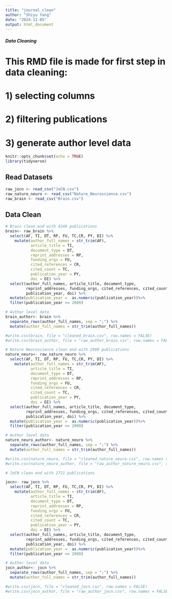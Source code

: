 ```yaml
---
title: "journal_clean"
author: "Shiyu Yang"
date: "2024-11-05"
output: html_document
---
```

##### Data Cleaning ######
# This RMD file is made for first step in data cleaning: 
# 1) selecting columns
# 2) filtering publications
# 3) generate author level data

```r
knitr::opts_chunk$set(echo = TRUE)
library(tidyverse)
```

## Read Datasets
```r
raw_jocn <- read_csv("JoCN.csv")
raw_nature_neuro <- read_csv("Nature_Neuroscience.csv") 
raw_brain <- read_csv("Brain.csv")
```

## Data Clean
```r
# Brain clean end with 4249 publications
brain<- raw_brain %>% 
  select(AF, TI, DT, RP, FU, TC,CR, PY, DI) %>% 
    mutate(author_full_names = str_trim(AF),
           article_title = TI,
           document_type = DT,
           reprint_addresses = RP,
           funding_orgs = FU,
           cited_references = CR,
           cited_count = TC,
           publication_year = PY,
           doi = DI) %>% 
  select(author_full_names, article_title, document_type, 
         reprint_addresses, funding_orgs, cited_references, cited_count,
         publication_year, doi) %>% 
  mutate(publication_year =  as.numeric(publication_year))%>% 
  filter(publication_year >= 2009) 

# Author level data
brain_author<- brain %>%
  separate_rows(author_full_names, sep = ";") %>%
  mutate(author_full_names = str_trim(author_full_names)) 

#write.csv(brain, file = "cleaned_brain.csv", row.names = FALSE)
#write.csv(brain_author, file = "raw_author_brain.csv", row.names = FALSE)
```

```r
# Nature Neuroscience clean end with 2980 publications
nature_neuro<- raw_nature_neuro %>% 
  select(AF, TI, DT, RP, FU, TC,CR, PY, DI) %>% 
    mutate(author_full_names = str_trim(AF),
           article_title = TI,
           document_type = DT,
           reprint_addresses = RP,
           funding_orgs = FU,
           cited_references = CR,
           cited_count = TC,
           publication_year = PY,
           doi = DI) %>% 
  select(author_full_names, article_title, document_type, 
         reprint_addresses, funding_orgs, cited_references, cited_count,
         publication_year, doi) %>% 
  mutate(publication_year =  as.numeric(publication_year))%>% 
  filter(publication_year >= 2009) 

# Author level data
nature_neuro_author<- nature_neuro %>%
  separate_rows(author_full_names, sep = ";") %>%
  mutate(author_full_names = str_trim(author_full_names)) 

#write.csv(nature_neuro, file = "cleaned_nature_neuro.csv", row.names = FALSE)
#write.csv(nature_neuro_author, file = "raw_author_nature_neuro.csv", row.names = FALSE)
```

```r
# JoCN clean end with 2721 publications

jocn<- raw_jocn %>% 
  select(AF, TI, DT, RP, FU, TC,CR, PY, DI) %>% 
    mutate(author_full_names = str_trim(AF),
           article_title = TI,
           document_type = DT,
           reprint_addresses = RP,
           funding_orgs = FU,
           cited_references = CR,
           cited_count = TC,
           publication_year = PY,
           doi = DI) %>% 
  select(author_full_names, article_title, document_type, 
         reprint_addresses, funding_orgs, cited_references, cited_count,
         publication_year, doi) %>% 
  mutate(publication_year =  as.numeric(publication_year))%>% 
  filter(publication_year >= 2009) 

# Author level data
jocn_author<- jocn %>%
  separate_rows(author_full_names, sep = ";") %>%
  mutate(author_full_names = str_trim(author_full_names)) 

#write.csv(jocn, file = "cleaned_jocn.csv", row.names = FALSE)
#write.csv(jocn_author, file = "raw_author_jocn.csv", row.names = FALSE)
```
